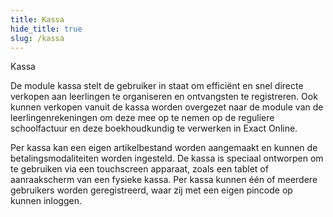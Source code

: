 ```yaml
---
title: Kassa
hide_title: true
slug: /kassa 
---
```


<ImageTitle img="kassa.png">Kassa</ImageTitle>

De module kassa stelt de gebruiker in staat om efficiënt en snel directe verkopen aan leerlingen te organiseren en ontvangsten te registreren. Ook kunnen verkopen vanuit de kassa worden overgezet naar de module van de leerlingenrekeningen om deze mee op te nemen op de reguliere schoolfactuur en deze boekhoudkundig te verwerken in Exact Online.

Per kassa kan een eigen artikelbestand worden aangemaakt en kunnen de betalingsmodaliteiten worden ingesteld. De kassa is speciaal ontworpen om te gebruiken via een touchscreen apparaat, zoals een tablet of aanraakscherm van een fysieke kassa. Per kassa kunnen één of meerdere gebruikers worden geregistreerd, waar zij met een eigen pincode op kunnen inloggen.

<DocCardList />